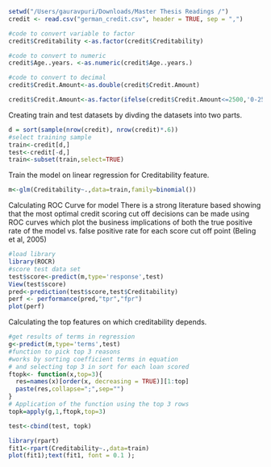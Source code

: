 



```r
setwd("/Users/gauravpuri/Downloads/Master Thesis Readings /")
credit <- read.csv("german_credit.csv", header = TRUE, sep = ",")

#code to convert variable to factor
credit$Creditability <-as.factor(credit$Creditability)

#code to convert to numeric
credit$Age..years. <-as.numeric(credit$Age..years.)

#code to convert to decimal
credit$Credit.Amount<-as.double(credit$Credit.Amount)

credit$Credit.Amount<-as.factor(ifelse(credit$Credit.Amount<=2500,'0-2500',ifelse(credit$Credit.Amount<=5000,'2600-5000','5000+')))

```

Creating train and test datasets by divding the datasets into two parts.

```r
d = sort(sample(nrow(credit), nrow(credit)*.6))
#select training sample
train<-credit[d,]
test<-credit[-d,]
train<-subset(train,select=TRUE)

```

Train the model on linear regression for Creditability feature. 

```r
m<-glm(Creditability~.,data=train,family=binomial())
```

Calculating ROC Curve for model
There is a strong literature based showing that the most optimal credit scoring cut off
decisions can be made using ROC curves which plot the business implications of both the
true positive rate of the model vs. false positive rate for each score cut off point (Beling et
al, 2005)

```r
#load library
library(ROCR)
#score test data set
test$score<-predict(m,type='response',test)
View(test$score)
pred<-prediction(test$score,test$Creditability)
perf <- performance(pred,"tpr","fpr")
plot(perf)
```

Calculating the top features on which creditability depends.

```r
#get results of terms in regression
g<-predict(m,type='terms',test)
#function to pick top 3 reasons
#works by sorting coefficient terms in equation
# and selecting top 3 in sort for each loan scored
ftopk<- function(x,top=3){
  res=names(x)[order(x, decreasing = TRUE)][1:top]
  paste(res,collapse=";",sep="")
}
# Application of the function using the top 3 rows
topk=apply(g,1,ftopk,top=3)
```

```r
test<-cbind(test, topk)

library(rpart)
fit1<-rpart(Creditability~.,data=train)
plot(fit1);text(fit1, font = 0.1 );
```

